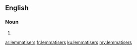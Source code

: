 ==English==

===Noun===
{{head|en|plural}}

# {{plural of|lemmatiser|lang=en|nocat=1}}

[[ar:lemmatisers]]
[[fr:lemmatisers]]
[[ku:lemmatisers]]
[[my:lemmatisers]]